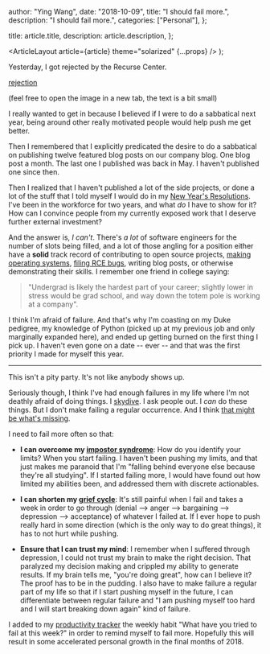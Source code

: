 
  author: "Ying Wang",
  date: "2018-10-09",
  title: "I should fail more.",
  description: "I should fail more.",
  categories: ["Personal"],
};

  title: article.title,
  description: article.description,
};

  <ArticleLayout article={article} theme="solarized" {...props} />
);

Yesterday, I got rejected by the Recurse Center.

[rejection](/img/posts/2018/10/09/i_should_fail_more_1.png)

(feel free to open the image in a new tab, the text is a bit small)

I really wanted to get in because I believed if I were to do a sabbatical next
year, being around other really motivated people would help push me get better.

Then I remembered that I explicitly predicated the desire to do a sabbatical on
publishing twelve featured blog posts on our company blog. One blog post a
month. The last one I published was back in May. I haven't published one since
then.

Then I realized that I haven't published a lot of the side projects, or done a
lot of the stuff that I told myself I would do in my [New Year's
Resolutions](/posts/2018/01/01/new_years_resolutions). I've been in the
workforce for two years, and what _do_ I have to show for it? How can I convince
people from my currently exposed work that I deserve further external
investment?

And the answer is, _I can't_. There's _a lot_ of software engineers for the
number of slots being filled, and a lot of those angling for a position either
have a **solid** track record of contributing to open source projects, [making
operating systems](https://github.com/phil-opp/blog_os), [filing RCE
bugs](https://sites.google.com/site/testsitehacking/-36k-google-app-engine-rce),
writing blog posts, or otherwise demonstrating their skills. I remember one
friend in college saying:

> "Undergrad is likely the hardest part of your career; slightly lower in stress
> would be grad school, and way down the totem pole is working at a company".

I think I'm afraid of failure. And that's why I'm coasting on my Duke pedigree,
my knowledge of Python (picked up at my previous job and only marginally
expanded here), and ended up getting burned on the first thing I pick up. I
haven't even gone on a date -- ever -- and that was the first priority I made
for myself this year.

---

This isn't a pity party. It's not like anybody shows up.

Seriously though, I think I've had enough failures in my life where I'm not
deathly afraid of doing things. I [skydive](/posts/2018/08/26/i_went_skydiving).
I ask people out. I _can_ do these things. But I don't make failing a regular
occurrence. And I think [that might be what's
missing](https://www.businessinsider.com/spanx-founder-sara-blakely-redefine-failure-2016-10).

I need to fail more often so that:

- **I can overcome my [impostor
  syndrome](https://en.wikipedia.org/wiki/Impostor_syndrome)**: How do you
  identify your limits? When you start failing. I haven't been pushing my
  limits, and that just makes me paranoid that I'm "falling behind everyone
  else because they're all studying". If I started failing more, I would have
  found out how limited my abilities been, and addressed them with discrete
  actionables.

- **I can shorten my [grief
  cycle](https://en.wikipedia.org/wiki/K%C3%BCbler-Ross_model)**: It's still
  painful when I fail and takes a week in order to go through (denial -->
  anger --> bargaining --> depression --> acceptance) of whatever I failed at.
  If I ever hope to push really hard in some direction (which is the only way
  to do great things), it has to not hurt while pushing.

- **Ensure that I can trust my mind**: I remember when I suffered through
  depression, I could not trust my brain to make the right decision. That
  paralyzed my decision making and crippled my ability to generate results. If
  my brain tells me, "you're doing great", how can I believe it? The proof has
  to be in the pudding. I also have to make failure a regular part of my life
  so that if I start pushing myself in the future, I can differentiate between
  regular failure and "I am pushing myself too hard and I will start breaking
  down again" kind of failure.

I added to my [productivity tracker](https://www.apalon.com/productive.html) the
weekly habit "What have you tried to fail at this week?" in order to remind
myself to fail more. Hopefully this will result in some accelerated personal
growth in the final months of 2018.
